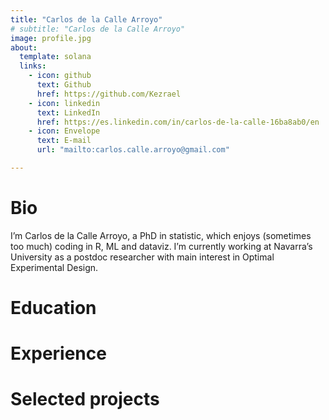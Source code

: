 ```yaml
---
title: "Carlos de la Calle Arroyo"
# subtitle: "Carlos de la Calle Arroyo"
image: profile.jpg
about:
  template: solana
  links:
    - icon: github
      text: Github
      href: https://github.com/Kezrael
    - icon: linkedin
      text: LinkedIn
      href: https://es.linkedin.com/in/carlos-de-la-calle-16ba8ab0/en
    - icon: Envelope
      text: E-mail
      url: "mailto:carlos.calle.arroyo@gmail.com"

---
```


# Bio

I'm Carlos de la Calle Arroyo, a PhD in statistic, which enjoys (sometimes too much) coding in R, ML and dataviz. I'm currently working at Navarra's University as a postdoc researcher with main interest in Optimal Experimental Design.

# Education

# Experience

# Selected projects
